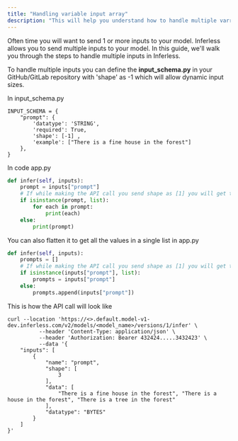 ```yaml
---
title: "Handling variable input array"
description: "This will help you understand how to handle multiple varrible inputs sizes on Inferless"
---
```


Often time you will want to send 1 or more inputs to your model. Inferless allows you to send multiple inputs to your model. In this guide, we'll walk you through the steps to handle multiple inputs in Inferless.

To handle multiple inputs you can define the **input\_schema.py** in your GitHub/GitLab repository with 'shape' as -1 which will allow dynamic input sizes.

In input\_schema.py 
```input_schema Example
INPUT_SCHEMA = {
    "prompt": {
        'datatype': 'STRING',
        'required': True,
        'shape': [-1] ,
        'example': ["There is a fine house in the forest"]
    },
}
```

In code app.py

```python 
def infer(self, inputs):
    prompt = inputs["prompt"] 
    # If while making the API call you send shape as [1] you will get the variable, if the array > 1 you will get an array
    if isinstance(prompt, list):
        for each in prompt:
            print(each)
    else:
        print(prompt)
```

You can also flatten it to get all the values in a single list in app.py
```python
def infer(self, inputs):
    prompts = []
    # If while making the API call you send shape as [1] you will get the variable, if the array > 1 you will get an array
    if isinstance(inputs["prompt"], list):
        prompts = inputs["prompt"] 
    else:
        prompts.append(inputs["prompt"])

```

This is how the API call will look like

```shell
curl --location 'https://<>.default.model-v1-dev.inferless.com/v2/models/<model_name>/versions/1/infer' \
          --header 'Content-Type: application/json' \
          --header 'Authorization: Bearer 432424.....3432423' \
          --data '{
    "inputs": [
        {
            "name": "prompt",
            "shape": [
                3
            ],
            "data": [
                "There is a fine house in the forest", "There is a house in the forest", "There is a tree in the forest"
            ],
            "datatype": "BYTES"
        }
    ]
}'
```
